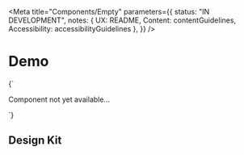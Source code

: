 

<Meta
  title="Components/Empty"
  parameters={{
    status: "IN DEVELOPMENT",
    notes: { UX: README, Content: contentGuidelines, Accessibility: accessibilityGuidelines },
  }}
/>

# Demo

<Canvas>
  <Story name="Empty">{`<p>Component not yet available...</p>`}</Story>
</Canvas>

## Design Kit

<MDXEmbedProvider>
  <Figma title="Empty" url="file/x" />
</MDXEmbedProvider>
